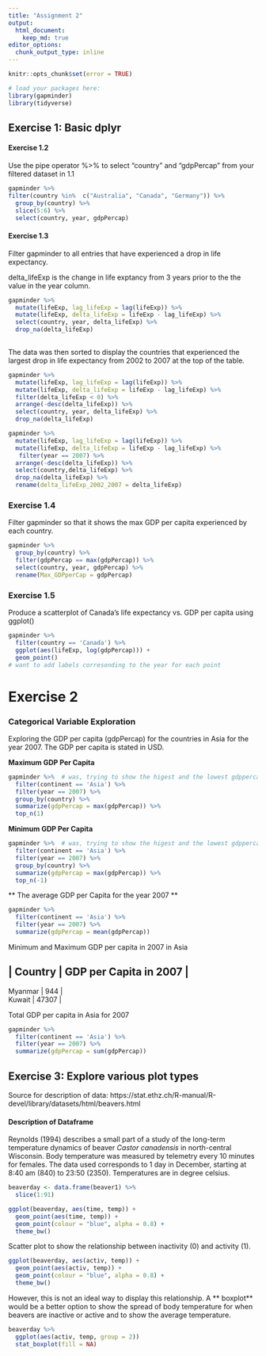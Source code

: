 ```yaml
---
title: "Assignment 2"
output: 
  html_document: 
    keep_md: true 
editor_options: 
  chunk_output_type: inline
---
```


```r
knitr::opts_chunk$set(error = TRUE)
```

```r
# load your packages here:
library(gapminder)
library(tidyverse)
``` 

## Exercise 1: Basic dplyr

#### Exercise 1.2 

Use the pipe operator %>% to select “country” and “gdpPercap” from your filtered dataset in 1.1 

```r
gapminder %>%
filter(country %in%  c("Australia", "Canada", "Germany")) %>% 
  group_by(country) %>% 
  slice(5:6) %>%
  select(country, year, gdpPercap) 
```

#### Exercise 1.3 

Filter gapminder to all entries that have experienced a drop in life expectancy. 

delta_lifeExp is the change in life exptancy from 3 years prior to the the value in the year column. 

``` r

gapminder %>% 
  mutate(lifeExp, lag_lifeExp = lag(lifeExp)) %>% 
  mutate(lifeExp, delta_lifeExp = lifeExp - lag_lifeExp) %>%
  select(country, year, delta_lifeExp) %>%
  drop_na(delta_lifeExp)
  
```

The data was then sorted to display the countries that experienced the largest drop in life expectancy from 2002 to 2007 at the top of the table. 

``` r
gapminder %>% 
  mutate(lifeExp, lag_lifeExp = lag(lifeExp)) %>% 
  mutate(lifeExp, delta_lifeExp = lifeExp - lag_lifeExp) %>%
  filter(delta_lifeExp < 0) %>%
  arrange(-desc(delta_lifeExp)) %>% 
  select(country, year, delta_lifeExp) %>%
  drop_na(delta_lifeExp)
```

``` r
gapminder %>% 
  mutate(lifeExp, lag_lifeExp = lag(lifeExp)) %>% 
  mutate(lifeExp, delta_lifeExp = lifeExp - lag_lifeExp) %>%
   filter(year == 2007) %>%
  arrange(-desc(delta_lifeExp)) %>% 
  select(country,delta_lifeExp) %>%
  drop_na(delta_lifeExp) %>%
  rename(delta_lifeExp_2002_2007 = delta_lifeExp)
```

### Exercise 1.4 

Filter gapminder so that it shows the max GDP per capita experienced by each country. 

``` r
gapminder %>% 
  group_by(country) %>%
  filter(gdpPercap == max(gdpPercap)) %>% 
  select(country, year, gdpPercap) %>%
  rename(Max_GDPperCap = gdpPercap)

```

### Exercise 1.5 

Produce a scatterplot of Canada’s life expectancy vs. GDP per capita using ggplot()

```r
gapminder %>%
  filter(country == 'Canada') %>%
  ggplot(aes(lifeExp, log(gdpPercap))) +
  geom_point()
# want to add labels corresonding to the year for each point 
``` 

# Exercise 2 

### Categorical Variable Exploration 

Exploring the GDP per capita (gdpPercap) for the countries in Asia for the year 2007. The GDP per capita is stated in USD. 

**Maximum GDP Per Capita**

``` r
gapminder %>%  # was, trying to show the higest and the lowest gdppercap in 1 table 
  filter(continent == 'Asia') %>%
  filter(year == 2007) %>%
  group_by(country) %>%
  summarize(gdpPercap = max(gdpPercap)) %>%
  top_n(1)  
```

**Minimum GDP Per Capita**

``` r
gapminder %>%  # was, trying to show the higest and the lowest gdppercap 
  filter(continent == 'Asia') %>%
  filter(year == 2007) %>%
  group_by(country) %>%
  summarize(gdpPercap = max(gdpPercap)) %>%
  top_n(-1)  
```
** The average GDP per Capita for the year 2007 ** 

``` r
gapminder %>%  
  filter(continent == 'Asia') %>%
  filter(year == 2007) %>%
  summarize(gdpPercap = mean(gdpPercap)) 
```

Minimum and Maximum GDP per capita in 2007 in Asia 

| **Country**  | **GDP per Capita in 2007** | 
-------------------------------------
| Myanmar  | 944 |
| Kuwait   | 47307 |

Total GDP per capita in Asia for 2007 

``` r
gapminder %>%  
  filter(continent == 'Asia') %>%
  filter(year == 2007) %>%
  summarize(gdpPercap = sum(gdpPercap)) 
``` 



## Exercise 3: Explore various plot types

Source for description of data:
https://stat.ethz.ch/R-manual/R-devel/library/datasets/html/beavers.html 

#### Description of Dataframe 

Reynolds (1994) describes a small part of a study of the long-term temperature dynamics of beaver *Castor canadensis* in north-central Wisconsin. Body temperature was measured by telemetry every 10 minutes for females. The data used corresponds to 1 day in December, starting at 8:40 am (840) to 23:50 (2350). Temperatures are in degree celsius. 

``` r
beaverday <- data.frame(beaver1) %>% 
  slice(1:91)
```

``` r
ggplot(beaverday, aes(time, temp)) + 
  geom_point(aes(time, temp)) + 
  geom_point(colour = "blue", alpha = 0.8) +
  theme_bw()
```

Scatter plot to show the relationship between inactivity (0) and activity (1). 

``` r
ggplot(beaverday, aes(activ, temp)) + 
  geom_point(aes(activ, temp)) + 
  geom_point(colour = "blue", alpha = 0.8) +
  theme_bw()
```
However, this is not an ideal way to display this relationship. A ** boxplot** would be a better option to show the spread of body temperature for when beavers are inactive or active and to show the average temperature. 

``` r
beaverday %>%
  ggplot(aes(activ, temp, group = 2)) 
  stat_boxplot(fill = NA)
```
